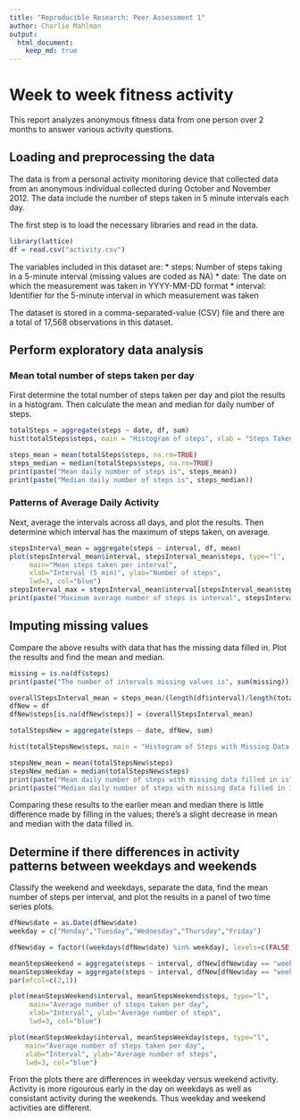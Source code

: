 ```yaml
---
title: "Reproducible Research: Peer Assessment 1"
author: Charlie Mahlman
output: 
  html_document:
    keep_md: true
---
```

# Week to week fitness activity
This report analyzes anonymous fitness data from one person over 2 months to answer various activity questions. 

## Loading and preprocessing the data
The data is from a personal activity monitoring device that collected data from an anonymous individual collected during October and November 2012. The data include the number of steps taken in 5 minute intervals each day.

The first step is to load the necessary libraries and read in the data.
```r
library(lattice)
df = read.csv("activity.csv")
```
The variables included in this dataset are:
* steps: Number of steps taking in a 5-minute interval (missing values are coded as NA)
* date: The date on which the measurement was taken in YYYY-MM-DD format
* interval: Identifier for the 5-minute interval in which measurement was taken

The dataset is stored in a comma-separated-value (CSV) file and there are a total of 17,568 observations in this dataset.

## Perform exploratory data analysis
### Mean total number of steps taken per day
First determine the total number of steps taken per day and plot the results in a histogram. Then calculate the mean and median for daily number of steps.
```r
totalSteps = aggregate(steps ~ date, df, sum)
hist(totalSteps$steps, main = "Histogram of steps", xlab = "Steps Taken Per Day", ylab = "Frequency")

steps_mean = mean(totalSteps$steps, na.rm=TRUE)
steps_median = median(totalSteps$steps, na.rm=TRUE)
print(paste("Mean daily number of steps is", steps_mean))
print(paste("Median daily number of steps is", steps_median))
```


### Patterns of Average Daily Activity
Next, average the intervals across all days, and plot the results. Then determine which interval has the maximum of steps taken, on average.
```r
stepsInterval_mean = aggregate(steps ~ interval, df, mean)
plot(stepsInterval_mean$interval, stepsInterval_mean$steps, type="l",
     main="Mean steps taken per interval", 
     xlab="Interval (5 min)", ylab="Number of steps", 
     lwd=3, col="blue")
stepsInterval_max = stepsInterval_mean$interval[stepsInterval_mean$steps == max(stepsInterval_mean$steps)]
print(paste("Maximum average number of steps is interval", stepsInterval_max))
```

## Imputing missing values
Compare the above results with data that has the missing data filled in. Plot the results and find the mean and median.
```r
missing = is.na(df$steps)
print(paste("The number of intervals missing values is", sum(missing)))

overallStepsInterval_mean = steps_mean/(length(df$interval)/length(totalSteps$date))
dfNew = df
dfNew$steps[is.na(dfNew$steps)] = (overallStepsInterval_mean)

totalStepsNew = aggregate(steps ~ date, dfNew, sum)

hist(totalStepsNew$steps, main = "Histogram of Steps with Missing Data Filled In", xlab = "Number of Steps", ylab = "Frequency")

stepsNew_mean = mean(totalStepsNew$steps)
stepsNew_median = median(totalStepsNew$steps)
print(paste("Mean daily number of steps with missing data filled in is", stepsNew_mean))
print(paste("Median daily number of steps with missing data filled in is", stepsNew_median))
```

Comparing these results to the earlier mean and median there is little difference made by filling in the values; there's a slight decrease in mean and median with the data filled in.

## Determine if there differences in activity patterns between weekdays and weekends
Classify the weekend and weekdays, separate the data, find the mean number of steps per interval, and plot the results in a panel of two time series plots.
```r
dfNew$date = as.Date(dfNew$date)
weekday = c("Monday","Tuesday","Wednesday","Thursday","Friday")

dfNew$day = factor((weekdays(dfNew$date) %in% weekday), levels=c(FALSE, TRUE), labels=c('weekend', 'weekday'))

meanStepsWeekend = aggregate(steps ~ interval, dfNew[dfNew$day == "weekend",], mean)
meanStepsWeekday = aggregate(steps ~ interval, dfNew[dfNew$day == "weekday",], mean)
par(mfcol=c(2,1))

plot(meanStepsWeekend$interval, meanStepsWeekend$steps, type="l",
     main="Average number of steps taken per day", 
     xlab="Interval", ylab="Average number of steps", 
     lwd=3, col="blue")

plot(meanStepsWeekday$interval, meanStepsWeekday$steps, type="l",
    main="Average number of steps taken per day", 
    xlab="Interval", ylab="Average number of steps", 
    lwd=3, col="blue")
```

From the plots there are differences in weekday versus weekend activity. Activity is more rigourous early in the day on weekdays as well as consistant activity during the weekends. Thus weekday and weekend activities are different.

